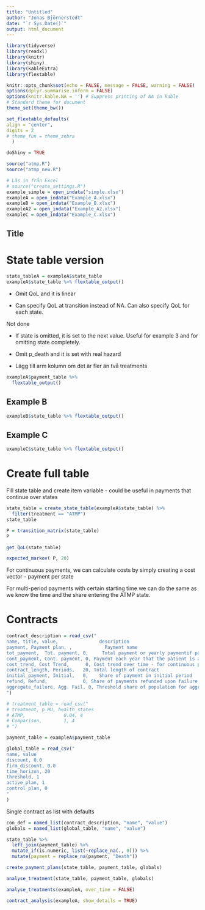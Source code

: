 ```yaml
---
title: "Untitled"
author: "Jonas Björnerstedt"
date: "`r Sys.Date()`"
output: html_document
---
```



```r
library(tidyverse)
library(readxl)
library(knitr)
library(shiny)
library(kableExtra)
library(flextable)

knitr::opts_chunk$set(echo = FALSE, message = FALSE, warning = FALSE)
options(dplyr.summarise.inform = FALSE)
options(knitr.kable.NA = '') # Suppress printing of NA in kable
# Standard theme for document 
theme_set(theme_bw()) 

set_flextable_defaults(
align = "center",
digits = 2
# theme_fun = theme_zebra
  )

doShiny = TRUE

source("atmp.R")
source("atmp_new.R")

# Läs in från Excel
# source("create_settings.R")
example_simple = open_indata("simple.xlsx")
exampleA = open_indata("Example_A.xlsx")
exampleB = open_indata("Example_B.xlsx")
exampleA2 = open_indata("Example_A2.xlsx")
exampleC = open_indata("Example_C.xlsx")

```


## Title

# State table version

```r
state_tableA = exampleA$state_table
exampleA$state_table %>% flextable_output()
```

* Omit QoL and it is linear

* Can specify QoL at transition instead of NA. Can also specify QoL for each state.

Not done

* If state is omitted, it is set to the next value. Useful for example 3 and for omitting state completely.

* Omit p_death and it is set with real hazard

* Lägg till arm kolumn om det är fler än två treatments

```r
exampleA$payment_table %>% 
  flextable_output()   
```

## Example B

```r

exampleB$state_table %>% flextable_output()
```

## Example C

```r
exampleC$state_table %>% flextable_output()
```

# Create full table

Fill state table and create item variable - could be useful in payments that continue over states

```r
state_table = create_state_table(exampleA$state_table) %>% 
  filter(treatment == "ATMP")
state_table 
```

```r
P = transition_matrix(state_table) 
P
```

```r
get_QoL(state_table) 

```

```r
expected_markov( P, 20)

```

For continuous payments, we can calculate costs by simply creating a cost vector - payment per state

For multi-period payments with certain starting time we can do the same as we know the time and the share entering the ATMP state. 

# Contracts

```r
contract_description = read_csv("
name, title, value,               description
payment, Payment plan, ,            Payment name
tot_payment,  Tot. payment, 0,     Total payment or yearly paymentif payment is continuous
cont_payment, Cont. payment, 0, Payment each year that the patient is alive (traditional) 
cost_trend, Cost Trend,      0, Cost trend over time - for continuous payment
contract_length, Periods,   20, Total length of contract
initial_payment, Initial,   0,    Share of payment in initial period
refund, Refund,             0, Share of payments refunded upon failure (progression)
aggregate_failure, Agg. Fail, 0, Threshold share of population for aggregate failure
")

# treatment_table = read_csv("
# treatment, p_HU, health_states
# ATMP,              0.04, 4
# Comparison,        1, 4
# ") 

payment_table = exampleA$payment_table

global_table = read_csv("
name, value
discount, 0.0
firm_discount, 0.0
time_horizon, 20
threshold, 1
active_plan, 1
control_plan, 0
"
) 
```


Single contract as list with defaults

```r
con_def = named_list(contract_description, "name", "value")
globals = named_list(global_table, "name", "value")

```



```r
state_table %>% 
  left_join(payment_table) %>% 
  mutate_if(is.numeric, list(~replace_na(., 0))) %>% 
  mutate(payment = replace_na(payment, "Death")) 


```


```r
create_payment_plans(state_table, payment_table, globals)

```


```r

analyse_treatment(state_table, payment_table, globals) 

```

```r
analyse_treatments(exampleA, over_time = FALSE)
```
```r
contract_analysis(exampleA, show_details = TRUE) 
```


